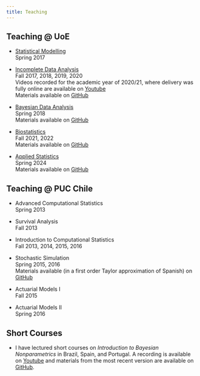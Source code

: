 ```yaml
---
title: Teaching
---
```


## Teaching @ UoE
- [Statistical Modelling](http://www.drps.ed.ac.uk/16-17/dpt/cxmath11039.htm)<br>Spring 2017
  
- [Incomplete Data Analysis](http://www.drps.ed.ac.uk/20-21/dpt/cxmath11185.htm)<br>Fall 2017, 2018, 2019, 2020<br>
  Videos recorded for the academic year of 2020/21, where delivery was fully online are available on [Youtube](https://www.youtube.com/@vandainacio8577/videos)<br> 
  Materials available on [GitHub](https://github.com/vandainacio/incomplete_data_lectures)
  
- [Bayesian Data Analysis](http://www.drps.ed.ac.uk/17-18/dpt/cxmath11175.htm)<br>Spring 2018<br>
  Materials available on [GitHub](https://github.com/vandainacio/Bayesian-Data-analysis)
  
- [Biostatistics](http://www.drps.ed.ac.uk/22-23/dpt/cxmath11230.htm)<br>Fall 2021, 2022<br>
  Materials available on [GitHub](https://github.com/vandainacio/Biostatistics)
  
- [Applied Statistics](http://www.drps.ed.ac.uk/23-24/dpt/cxmath10096.htm)<br>Spring 2024<br> 
  Materials available on [GitHub](https://github.com/vandainacio/Applied-Statistics)
  
## Teaching @ PUC Chile
-  Advanced Computational Statistics<br> Spring 2013

- Survival Analysis<br> Fall 2013

- Introduction to Computational Statistics<br> Fall 2013, 2014, 2015, 2016

- Stochastic Simulation<br> Spring 2015, 2016<br>
  Materials available (in a first order Taylor approximation of Spanish) on [GitHub](https://github.com/vandainacio/stochastic_simulation)
  
- Actuarial Models I<br> Fall 2015

- Actuarial Models II<br> Spring 2016

## Short Courses
- I have lectured short courses on *Introduction to Bayesian Nonparametrics* in Brazil, Spain, and Portugal. A recording is available on [Youtube](https://www.youtube.com/watch?v=lERjl6HJRxw&t=5512s) and materials from the most recent version are available on [GitHub](https://github.com/vandainacio/BNP_FCT).
